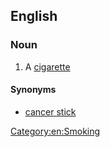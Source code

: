 ==English==
===Noun===
{{en-noun}}
# {{context|slang}} A [[cigarette]]
====Synonyms====
* [[cancer stick]]
[[Category:en:Smoking]]